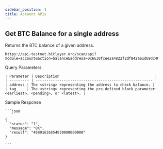 ---
sidebar_position: 1
title: Account APIs
---


## Get BTC Balance for a single address
Returns the BTC balance of a given address.
```
https://api-testnet.bitlayer.org/scan/api?module=account&action=balance&address=0x6630fcee2a4822f2df842a61d69dc4061bcaa534&tag=latest
```
<Tabs>
  <TabItem value="request" label="Request" default>
    Query Parameters

    | Parameter | Description                                            |
    | --------- | ------------------------------------------------------ |
    | address | The <string> representing the address to check balance. |
    | tag     | The <string> representing the pre-defined block parameter: <earliest>, <pending>, or <latest>. |
    
  </TabItem>
  <TabItem value="response" label="Response">
    Sample Response

    ```json

    {
      "status": "1",
      "message": "OK",
      "result": "40891626854930000000000"
    }

    ```

  </TabItem>
</Tabs>